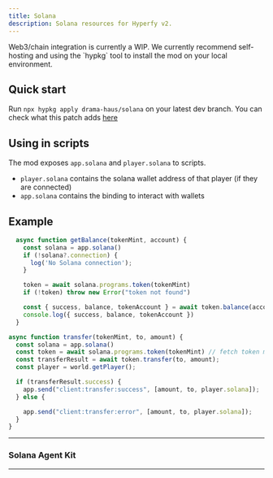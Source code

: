 ```yaml
---
title: Solana
description: Solana resources for Hyperfy v2.
---
```




<Aside>Web3/chain integration is currently a WIP. We currently recommend self-hosting and using the `hypkg` tool to install the mod on your local environment.</Aside>

## Quick start

Run `npx hypkg apply drama-haus/solana` on your latest dev branch. You can check what this patch adds [here](https://github.com/hyperfy-xyz/hyperfy/compare/dev...drama-haus:hyperfy:cow_solana)

## Using in scripts

The mod exposes `app.solana` and `player.solana` to scripts.
- `player.solana` contains the solana wallet address of that player (if they are connected)
- `app.solana` contains the binding to interact with wallets

## Example

```javascript
  async function getBalance(tokenMint, account) {
    const solana = app.solana()
    if (!solana?.connection) {
      log('No Solana connection');
    }

    token = await solana.programs.token(tokenMint)
    if (!token) throw new Error("token not found")

    const { success, balance, tokenAccount } = await token.balance(account)
    console.log({ success, balance, tokenAccount })
  }

async function transfer(tokenMint, to, amount) {
  const solana = app.solana()
  const token = await solana.programs.token(tokenMint) // fetch token metadata
  const transferResult = await token.transfer(to, amount);
  const player = world.getPlayer();

  if (transferResult.success) {
    app.send("client:transfer:success", [amount, to, player.solana]);
  } else {

    app.send("client:transfer:error", [amount, to, player.solana]);
  }
}

```


---


### Solana Agent Kit

<LinkCard title="AI Agents on Solana" href="/resources/agents/#solana-agent-kit" />

---

